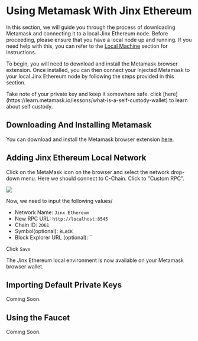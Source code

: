 
# Using Metamask With Jinx Ethereum

In this section, we will guide you through the process of
downloading Metamask and connecting it to a local Jinx Ethereum node.
Before proceeding, please ensure that you have a local node up and running.
If you need help with this, you can refer to the [Local Machine](./running-a-node/running-locally) section for instructions.

To begin, you will need to download and install the Metamask browser extension.
Once installed, you can then connect your Injected Metamask to your local Jinx Ethereum
node by following the steps provided in this section.

<Callout type="warning" emoji="⚠️">
  Take note of your private key and keep it somewhere safe. click
  [here](https://learn.metamask.io/lessons/what-is-a-self-custody-wallet) to
  learn about self custody.
</Callout>

## Downloading And Installing Metamask

You can download and install the Metamask browser extension [here](https://metamask.io/download/).

## Adding Jinx Ethereum Local Network

Click on the MetaMask icon on the browser and select the network drop-down menu. Here we should connect to C-Chain. Click to "Custom RPC".

![](/metamask-add-network.png)

Now, we need to input the following values/

- Network Name: `Jinx Ethereum`
- New RPC URL: `http://localhost:8545`
- Chain ID: `2061`
- Symbol(optional): `BLACK`
- Block Explorer URL (optional): ``

Click `Save`

The Jinx Ethereum local environment is now available on your Metamask browser wallet.

## Importing Default Private Keys

Coming Soon.

## Using the Faucet

Coming Soon.
